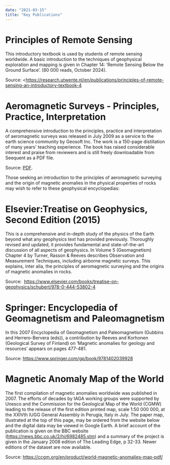 ```yaml
---
date: "2021-03-15"
title: "Key Publications"
---
```


# Principles of Remote Sensing

This introductory textbook is used by students of remote sensing worldwide. A basic introduction to the techniques of geophysical exploration and mapping is given in Chapter 14: ‘Remote Sensing Below the Ground Surface’. (80 000 reads, October 2024).

Source: <https://research.utwente.nl/en/publications/principles-of-remote-sensing-an-introductory-textbook-4

# Aeromagnetic Surveys - Principles, Practice, Interpretation

A comprehensive introduction to the principles, practice and interpretation of aeromagnetic surveys was released in July 2009 as a service to the earth science community by Geosoft Inc. The work is a 150-page distillation of many years' teaching experience. The book has raised considerable interest and praise from reviewers and is still freely downloadable from Seequent as a PDF file.  

Source: [PDF](https://files.seequent.com/PDFs/Aeromagnetic_Survey_Reeves-october-2005.pdf).


Those seeking an introduction to the principles of aeromagnetic surveying and the origin of magnetic anomalies in the physical properties of rocks may wish to refer to these geophysical encyclopedias:

# Elsevier:Treatise on Geophysics, Second Edition (2015)

This is a comprehensive and in-depth study of the physics of the Earth beyond what any geophysics text has provided previously. Thoroughly revised and updated, it provides fundamental and state-of-the-art discussion of all aspects of geophysics. In Volume 5 (Geomagnetism) Chapter 4 by Turner, Rasson & Reeves describes Observation and Measurement Techniques, including airborne magnetic surveys. This explains, inter alia, the principles of aeromagnetic surveying and the origins of magnetic anomalies in rocks.

Source:  <https://www.elsevier.com/books/treatise-on-geophysics/schubert/978-0-444-53802-4>

# Springer: Encyclopedia of Geomagnetism and Paleomagnetism

In this 2007 Encyclopedia of Geomagnetism and Paleomagnetism (Gubbins and Herrero-Bervera (eds)), a contribution by Reeves and Korhonen (Geological Survey of Finland) on ‘Magnetic anomalies for geology and resources’ appears on pages 477-481.

Source: <https://www.springer.com/gp/book/9781402039928>

# Magnetic Anomaly Map of the World

The first compilation of magnetic anomalies worldwide was published in 2007. The efforts of decades by IAGA working groups were supported by Unesco and the Commission for the Geological Map of the World (CGMW) leading to the release of the first edition printed map, scale 1:50 000 000, at the XXIVth IUGG General Assembly in Perugia, Italy in July. The paper map, illustrated at the top of this page, may be ordered from the website below and the digital data may be viewed in Google Earth. A brief account of the publication is given on the BBC website (<https://news.bbc.co.uk/2/hi/6982485.stm>) and a summary of the project is given in the January 2008 edition of The Leading Edge, p 32-33. Newer editions of the dataset are now available. 

Source: <https://ccgm.org/en/product/world-magnetic-anomalies-map-pdf/>

